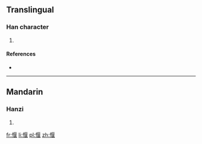 ==Translingual==

===Han character===
{{Han char|rn=61|rad=心|as=09|sn=12|four=9101<sub>4</sub>|canj=心尸日女 (PSAV)|ids=⿰[[忄]][[匽]]}}

# {{defn|Han|sort=心09}}

====References====
* {{Han ref|kx=0395.190|dkj=10950|dj=0733.030|hdz=42326.080|uh=611D|ud=24861|bh=D94C|bd=55628}}

----

==Mandarin==

===Hanzi===
{{cmn-hanzi|pin=[[yǎn]] ([[yan3]])|wg=yen<sup>3</sup>}}

# {{defn|lang=cmn|sort=心09}}

[[fr:愝]]
[[li:愝]]
[[pl:愝]]
[[zh:愝]]